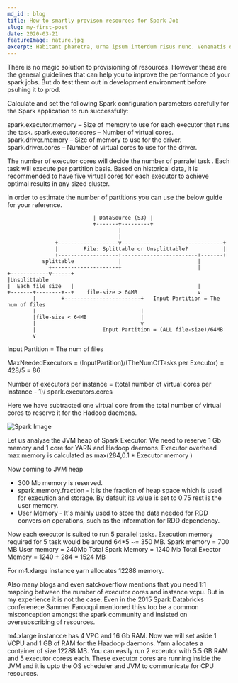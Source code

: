 ```yaml
---
md_id : blog
title: How to smartly provison resources for Spark Job
slug: my-first-post
date: 2020-03-21
featureImage: nature.jpg
excerpt: Habitant pharetra, urna ipsum interdum risus nunc. Venenatis orci, sagittis, elementum urna.
---
```


There is no magic solution to provisioning of resources. However these are the general guidelines that can help you to improve the performance of your spark jobs. But do test them out in development environment before psuhing it to prod.

Calculate and set the following Spark configuration parameters carefully for the Spark application to run successfully:

spark.executor.memory – Size of memory to use for each executor that runs the task.
spark.executor.cores – Number of virtual cores.
spark.driver.memory – Size of memory to use for the driver.
spark.driver.cores – Number of virtual cores to use for the driver.

The number of executor cores will decide the number of parralel task . Each task will execute per partition basis. Based on historical data, it is recommended to have five virtual cores for each executor to achieve optimal results in any sized cluster.

In order to estimate the number of partitions you can use the below guide for your reference. 


                               | DataSource (S3) |
                               +-------+---------+
                                       |
                                       |
                   +-------------------v--------------------------------+
                   |        File: Splittable or Unsplittable?           |
                   +-------------------+------------------------+-------+
               splittable              |                        |
                 +---------------------+                        |
    +------------v------+                                       |Unsplittable
    |  Each file size   |                                       |
    +-------+--------+--+    file-size > 64MB                   v
            |        +------------------------+   Input Partition = The num of files
            |                                 |
            |file-size < 64MB                 |
            |                                 v
            |                     Input Partition = (ALL file-size)/64MB
            v
 Input Partition = The num of files


 MaxNeededExecutors = (InputPartition)/(TheNumOfTasks per Executor) = 428/5 = 86


Number of executors per instance = (total number of virtual cores per instance - 1)/ spark.executors.cores

Here we have subtracted one virtual core from the total number of virtual cores to reserve it for the Hadoop daemons.

![Spark Image](spark_memory_model.png)

Let us analyse the JVM heap of Spark Executor. We need to reserve 1 Gb memory and 1 core for YARN and Hadoop daemons. 
Executor overhead max memory is calculated as 
      max(284,0.1 * Executor memory )

Now coming to JVM heap 
- 300 Mb memory is reserved.
- spark.memory.fraction - It is the fraction of heap space which is used for execution and storage. By default its value is set to 0.75 rest is the user memory.
- User Memory - It's mainly used to store the data needed for RDD conversion operations, such as the information for RDD dependency.

Now each executor is suited to run 5 parallel tasks. Execution memory required for 5 task would be around 64*5 ~= 350 MB.
Spark memory = 700 MB 
User memory = 240Mb 
Total Spark Memory = 1240 Mb 
Total Exector Memory = 1240 + 284 = 1524 MB

For m4.xlarge instance yarn allocates 12288 memory. 

Also many blogs and even satckoverflow mentions that you need 1:1 mapping between the number of executor cores and instance vcpu. But in my experience it is not the case. Even in the 2015 Spark Databricks conferenece Sammer Farooqui mentioned thiss too be a common misconception amongst the spark community and insisted on oversubscribing of resources. 

m4.xlarge instancce has 4 VPC and 16 Gb RAM. Now we will set aside 1 VCPU and 1 GB of RAM for the Haadoop daemons.
Yarn allocates a container of size 12288 MB.
You can easily run 2 exceutor with 5.5 GB RAM  and 5 executor coress each. These executor cores are running inside the JVM and it is  upto the OS scheduler and JVM to communicate for CPU resources.

   